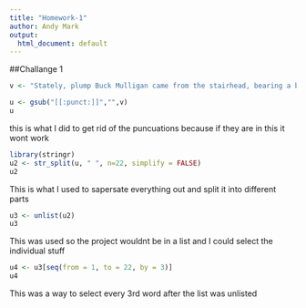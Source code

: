 ```yaml
---
title: "Homework-1"
author: Andy Mark 
output:
  html_document: default
---
```


##Challange 1
```r
v <- "Stately, plump Buck Mulligan came from the stairhead, bearing a bowl of lather on which a mirror and a razor lay crossed"
```

```r
u <- gsub("[[:punct:]]","",v)
u
```
this is what I did to get rid of the puncuations because if they are in this it wont work
```r
library(stringr)
u2 <- str_split(u, " ", n=22, simplify = FALSE) 
u2
```
This is what I used to sapersate everything out and split it into different parts
```r
u3 <- unlist(u2)
u3
```
This was used so the project wouldnt be in a list and I could select the individual stuff
```r
u4 <- u3[seq(from = 1, to = 22, by = 3)] 
u4
```
This was a way to select every 3rd word after the list was unlisted
